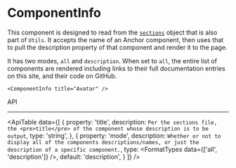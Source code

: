 
# ComponentInfo

This component is designed to read from the <a
target="blank"
href="//github.com/RetailMeNot/anchor/blob/master/docs/src/components/Utils/sections.ts#L30">`sections`</a>
object that is also part of `Utils`.  It accepts the name of an Anchor component, then uses that to
pull the description property of that component and render it to the page.

It has two modes, `all` and `description`. When set to `all`, the entire list of components are
rendered including links to their full documentation entries on this site, and their code on
GitHub.

```tsx live
<ComponentInfo title="Avatar" />
```

API

---

<ApiTable data={[
    {
        property: 'title',
        description: `Per the sections file, the <pre>title</pre> of the component whose description
            is to be output`,
        type: 'string',
    },
    {
        property: 'mode',
        description: `Whether or not to display all of the components descriptions/names, or just
            the description of a specific component.`,
        type: <FormatTypes data={['all', 'description']} />,
        default: 'description',
    }
]} />